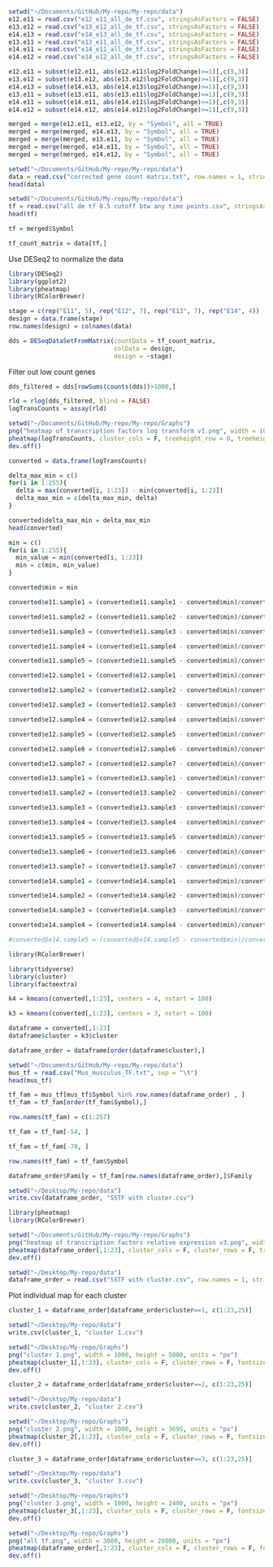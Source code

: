 
```r
setwd("~/Documents/GitHub/My-repo/My-repo/data")
e12.e11 = read.csv("e12_e11_all_de_tf.csv", stringsAsFactors = FALSE)
e13.e12 = read.csv("e13_e12_all_de_tf.csv", stringsAsFactors = FALSE)
e14.e13 = read.csv("e14_e13_all_de_tf.csv", stringsAsFactors = FALSE)
e13.e11 = read.csv("e13_e11_all_de_tf.csv", stringsAsFactors = FALSE)
e14.e11 = read.csv("e14_e11_all_de_tf.csv", stringsAsFactors = FALSE)
e14.e12 = read.csv("e14_e12_all_de_tf.csv", stringsAsFactors = FALSE)
```


```r

e12.e11 = subset(e12.e11, abs(e12.e11$log2FoldChange)>=1)[,c(9,3)]
e13.e12 = subset(e13.e12, abs(e13.e12$log2FoldChange)>=1)[,c(9,3)]
e14.e13 = subset(e14.e13, abs(e14.e13$log2FoldChange)>=1)[,c(9,3)]
e13.e11 = subset(e13.e11, abs(e13.e11$log2FoldChange)>=1)[,c(9,3)]
e14.e11 = subset(e14.e11, abs(e14.e11$log2FoldChange)>=1)[,c(9,3)]
e14.e12 = subset(e14.e12, abs(e14.e12$log2FoldChange)>=1)[,c(9,3)]

```

```r
merged = merge(e12.e11, e13.e12, by = "Symbol", all = TRUE)
merged = merge(merged, e14.e13, by = "Symbol", all = TRUE)
merged = merge(merged, e13.e11, by = "Symbol", all = TRUE)
merged = merge(merged, e14.e11, by = "Symbol", all = TRUE)
merged = merge(merged, e14.e12, by = "Symbol", all = TRUE)


```



```r
setwd("~/Documents/GitHub/My-repo/My-repo/data")
data = read.csv("corrected gene count matrix.txt", row.names = 1, stringsAsFactors = FALSE)[,1:23]
head(data)
```

```r
setwd("~/Documents/GitHub/My-repo/My-repo/data")
tf = read.csv("all de tf 0.5 cutoff btw any time points.csv", stringsAsFactors = FALSE, row.names = 1)
head(tf)
```

```r
tf = merged$Symbol
```

```r
tf_count_matrix = data[tf,]
```


Use DESeq2 to normalize the data
```r
library(DESeq2)
library(ggplot2)
library(pheatmap)
library(RColorBrewer)
```

```r
stage = c(rep("E11", 5), rep("E12", 7), rep("E13", 7), rep("E14", 4))
design = data.frame(stage)
row.names(design) = colnames(data)
```

```r
dds = DESeqDataSetFromMatrix(countData = tf_count_matrix,
                             colData = design,
                             design = ~stage)
```

Filter out low count genes
```r
dds_filtered = dds[rowSums(counts(dds))>1000,]

```


```r
rld = rlog(dds_filtered, blind = FALSE)
logTransCounts = assay(rld)
```

```r
setwd("~/Documents/GitHub/My-repo/My-repo/Graphs")
png("heatmap of transcription factors log transform v1.png", width = 1000, height = 5000, units = "px")
pheatmap(logTransCounts, cluster_cols = F, treeheight_row = 0, treeheight_col = 0, color = colorRampPalette(rev(brewer.pal(10, "RdYlGn")))(30))
dev.off()
```

```r
converted = data.frame(logTransCounts)
```

```r
delta_max_min = c()
for(i in 1:255){
  delta = max(converted[i, 1:23]) - min(converted[i, 1:23])
  delta_max_min = c(delta_max_min, delta)
}
```

```r
converted$delta_max_min = delta_max_min
head(converted)
```

```r
min = c()
for(i in 1:255){
  min_value = min(converted[i, 1:23])
  min = c(min, min_value)
}
```

```r
converted$min = min
```

```r
converted$e11.sample1 = (converted$e11.sample1 - converted$min)/converted$delta_max_min

converted$e11.sample2 = (converted$e11.sample2 - converted$min)/converted$delta_max_min

converted$e11.sample3 = (converted$e11.sample3 - converted$min)/converted$delta_max_min

converted$e11.sample4 = (converted$e11.sample4 - converted$min)/converted$delta_max_min

converted$e11.sample5 = (converted$e11.sample5 - converted$min)/converted$delta_max_min

converted$e12.sample1 = (converted$e12.sample1 - converted$min)/converted$delta_max_min

converted$e12.sample2 = (converted$e12.sample2 - converted$min)/converted$delta_max_min

converted$e12.sample3 = (converted$e12.sample3 - converted$min)/converted$delta_max_min

converted$e12.sample4 = (converted$e12.sample4 - converted$min)/converted$delta_max_min

converted$e12.sample5 = (converted$e12.sample5 - converted$min)/converted$delta_max_min

converted$e12.sample6 = (converted$e12.sample6 - converted$min)/converted$delta_max_min

converted$e12.sample7 = (converted$e12.sample7 - converted$min)/converted$delta_max_min

converted$e13.sample1 = (converted$e13.sample1 - converted$min)/converted$delta_max_min

converted$e13.sample2 = (converted$e13.sample2 - converted$min)/converted$delta_max_min

converted$e13.sample3 = (converted$e13.sample3 - converted$min)/converted$delta_max_min

converted$e13.sample4 = (converted$e13.sample4 - converted$min)/converted$delta_max_min

converted$e13.sample5 = (converted$e13.sample5 - converted$min)/converted$delta_max_min

converted$e13.sample6 = (converted$e13.sample6 - converted$min)/converted$delta_max_min

converted$e13.sample7 = (converted$e13.sample7 - converted$min)/converted$delta_max_min

converted$e14.sample1 = (converted$e14.sample1 - converted$min)/converted$delta_max_min

converted$e14.sample2 = (converted$e14.sample2 - converted$min)/converted$delta_max_min

converted$e14.sample3 = (converted$e14.sample3 - converted$min)/converted$delta_max_min

converted$e14.sample4 = (converted$e14.sample4 - converted$min)/converted$delta_max_min

#converted$e14.sample5 = (converted$e14.sample5 - converted$min)/converted$delta_max_min

```

```r
library(RColorBrewer)
```

```r
library(tidyverse)
library(cluster)
library(factoextra)
```

```r
k4 = kmeans(converted[,1:23], centers = 4, nstart = 100)
```

```r
k3 = kmeans(converted[,1:23], centers = 3, nstart = 100)
```

```r
dataframe = converted[,1:23]
dataframe$cluster = k3$cluster
```

```r
dataframe_order = dataframe[order(dataframe$cluster),]
```

```r
setwd("~/Documents/GitHub/My-repo/My-repo/data")
mus_tf = read.csv("Mus_musculus_TF.txt", sep = "\t")
head(mus_tf)
```

```r
tf_fam = mus_tf[mus_tf$Symbol %in% row.names(dataframe_order) , ]
tf_fam = tf_fam[order(tf_fam$Symbol),]
```

```r
row.names(tf_fam) = c(1:257)
```

```r
tf_fam = tf_fam[-54, ]
```

```r
tf_fam = tf_fam[-70, ]
```

```r
row.names(tf_fam) = tf_fam$Symbol
```

```r
dataframe_order$Family = tf_fam[row.names(dataframe_order),]$Family
```

```r
setwd("~/Desktop/My-repo/data")
write.csv(dataframe_order, "SSTF with cluster.csv")
```

```r
library(pheatmap)
library(RColorBrewer)
```

 
```r
setwd("~/Documents/GitHub/My-repo/My-repo/Graphs")
png("heatmap of transcription factors relative expression v3.png", width = 1000, height = 5000, units = "px")
pheatmap(dataframe_order[,1:23], cluster_cols = F, cluster_rows = F, treeheight_row = 0, treeheight_col = 0, color = colorRampPalette(rev(brewer.pal(10, "RdYlGn")))(30))
dev.off()
```


```r
setwd("~/Desktop/My-repo/data")
dataframe_order = read.csv("SSTF with cluster.csv", row.names = 1, stringsAsFactors = FALSE)

```

Plot individual map for each cluster

```r
cluster_1 = dataframe_order[dataframe_order$cluster==1, c(1:23,25)]
```


```r
setwd("~/Desktop/My-repo/data")
write.csv(cluster_1, "cluster 1.csv")
```

```r
setwd("~/Desktop/My-repo/Graphs")
png("cluster 1.png", width = 1000, height = 5000, units = "px")
pheatmap(cluster_1[,1:23], cluster_cols = F, cluster_rows = F, fontsize = 40,fontsize_row = 40, treeheight_row = 0, treeheight_col = 0, color = colorRampPalette(rev(brewer.pal(10, "RdYlGn")))(30))
dev.off()
```

```r
cluster_2 = dataframe_order[dataframe_order$cluster==2, c(1:23,25)]
```


```r
setwd("~/Desktop/My-repo/data")
write.csv(cluster_2, "cluster 2.csv")
```

```r
setwd("~/Desktop/My-repo/Graphs")
png("cluster 2.png", width = 1000, height = 3695, units = "px")
pheatmap(cluster_2[,1:23], cluster_cols = F, cluster_rows = F, fontsize = 40,fontsize_row = 40, treeheight_row = 0, treeheight_col = 0, color = colorRampPalette(rev(brewer.pal(10, "RdYlGn")))(30))
dev.off()
```
```r
cluster_3 = dataframe_order[dataframe_order$cluster==3, c(1:23,25)]
```


```r
setwd("~/Desktop/My-repo/data")
write.csv(cluster_3, "cluster 3.csv")
```

```r
setwd("~/Desktop/My-repo/Graphs")
png("cluster 3.png", width = 1000, height = 2400, units = "px")
pheatmap(cluster_3[,1:23], cluster_cols = F, cluster_rows = F, fontsize = 40,fontsize_row = 40, treeheight_row = 0, treeheight_col = 0, color = colorRampPalette(rev(brewer.pal(10, "RdYlGn")))(30))
dev.off()
```




```r
setwd("~/Desktop/My-repo/Graphs")
png("all tf.png", width = 3000, height = 20000, units = "px")
pheatmap(dataframe_order[,1:23], cluster_cols = F, cluster_rows = F, fontsize = 70,fontsize_row = 70, treeheight_row = 0, treeheight_col = 0, color = colorRampPalette(rev(brewer.pal(10, "RdYlGn")))(30))
dev.off()
```

